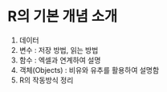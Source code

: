 # R의 기본 개념 소개 {#concepts}

1. 데이터
2. 변수 : 저장 방법, 읽는 방법
3. 함수 : 엑셀과 연계하여 설명
4. 객체(Objects) : 비유와 유추를 활용하여 설명함
5. R의 작동방식 정리
